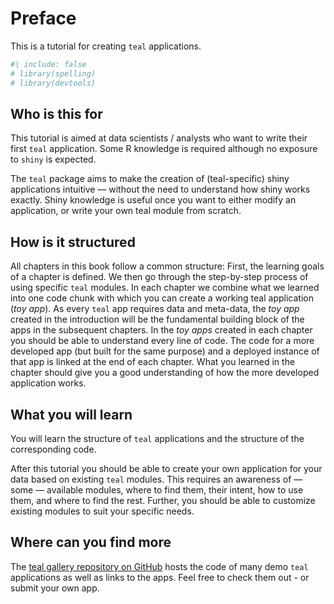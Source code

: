 # Preface {.unnumbered}

This is a tutorial for creating `teal` applications.  

<!--# about the book -->

```r
#| include: false
# library(spelling)
# library(devtools)
```

## Who is this for

This tutorial is aimed at data scientists / analysts who want to write their first `teal` application. Some R knowledge is required although no exposure to `shiny` is expected.

The `teal` package aims to make the creation of (teal-specific) shiny applications intuitive --- without the need to understand how shiny works exactly. Shiny knowledge is useful once you want to either modify an application, or write your own teal module from scratch.

## How is it structured

All chapters in this book follow a common structure: First, the learning goals of a chapter is defined. We then go through the step-by-step process of using specific `teal` modules. In each chapter we combine what we learned into one code chunk with which you can create a working teal application (*toy app*). As every `teal` app requires data and meta-data, the *toy app* created in the introduction will be the fundamental building block of the apps in the subsequent chapters. In the *toy apps* created in each chapter you should be able to understand every line of code. The code for a more developed app (but built for the same purpose) and a deployed instance of that app is linked at the end of each chapter. What you learned in the chapter should give you a good understanding of how the more developed application works.

## What you will learn

You will learn the structure of `teal` applications and the structure of the corresponding code.

After this tutorial you should be able to create your own application for your data based on existing `teal` modules. This requires an awareness of --- some --- available modules, where to find them, their intent, how to use them, and where to find the rest. Further, you should be able to customize existing modules to suit your specific needs.

## Where can you find more

The [teal gallery repository on GitHub](https://github.com/insightsengineering/teal.gallery) hosts the code of many demo `teal` applications as well as links to the apps. 
Feel free to check them out - or submit your own app. 



<!--# This is a collection of materials used for the introductory content of teal found on the [pharmaverse youtube channel](https://www.youtube.com/@pharmaverse6572). -->
